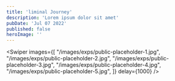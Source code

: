 ```yaml
---
title: 'liminal Journey'
description: 'Lorem ipsum dolor sit amet'
pubDate: 'Jul 07 2022'
published: false
heroImage: ''
---
```




<Swiper 
  images={[
    "/images/exps/public-placeholder-1.jpg",
    "/images/exps/public-placeholder-2.jpg",
    "/images/exps/public-placeholder-3.jpg",
    "/images/exps/public-placeholder-4.jpg",
    "/images/exps/public-placeholder-5.jpg",
  ]} 
  delay={1000}
/>

